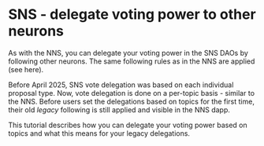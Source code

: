 # SNS - delegate voting power to other neurons

As with the NNS, you can delegate your voting power in the SNS DAOs by following other neurons. 
The same following rules as in the NNS are applied (see here).

Before April 2025, SNS vote delegation was based on each individual proposal type. Now, vote delegation is done on a per-topic basis - similar to the NNS. Before users set the delegations based on topics for the first time, their old _legacy_ following is still applied and visible in the NNS dapp. 

This tutorial describes how you can delegate your voting power based on topics and what this means for your legacy delegations.
